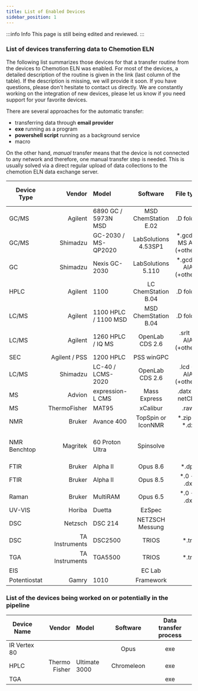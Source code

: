 ```yaml
---
title: List of Enabled Devices
sidebar_position: 1
---
```


:::info Info
This page is still being edited and reviewed.
:::

### List of devices transferring data to Chemotion ELN

The following list summarizes those devices for that a transfer routine from the devices to Chemotion ELN was enabled.
For most of the devices, a detailed description of the routine is given in the link (last column of the table). If the
description is missing, we will provide it soon. If you have questions, please don't hesitate to contact us directly. We
are constantly working on the integration of new devices, please let us know if you need support for your favorite
devices.

There are several approaches for the automatic transfer:

- transferring data through **email provider**
- **exe** running as a program
- **powershell script** running as a background service
- macro

On the other hand, _manual_ transfer means that the device is not connected to any network and therefore, one manual transfer step is needed. This is
usually solved via a direct regular upload of data collections to the chemotion ELN data exchange server.

| Device Type  |         Vendor | Model                |       Software       |         File type         |                   Data Transfer process                       |
| ------------ | -------------: | :------------------- | :------------------: | :-----------------------: | :-----------------------------------------------------------: |
| GC/MS        |        Agilent | 6890 GC / 5973N MSD  | MSD ChemStation E.02 |        .D folder          | ChemStation Macro ([details](gc_gc-ms/agilent_chemstation))   |
| GC/MS        |       Shimadzu | GC-2030 / MS-QP2020  | LabSolutions 4.53SP1 | *.gcd -> MS AIA (+others) | exe ([details](gc_gc-ms/shimadzu_labsolutions_gc-ms))         |
| GC           |       Shimadzu | Nexis GC-2030        |  LabSolutions 5.110  |  *.gcd -> AIA (+others)   | exe ([details](gc_gc-ms/shimadzu_labsolutions_gc))            |
| HPLC         |        Agilent | 1100                 | LC ChemStation B.04  |        .D folder          | ChemStation Macro ([details](hplc_lc-ms/agilent_chemstation)) |
| LC/MS        |        Agilent | 1100 HPLC / 1100 MSD | MSD ChemStation B.04 |        .D folder          | ChemStation Macro ([details](hplc_lc-ms/agilent_chemstation)) |
| LC/MS        |        Agilent | 1260 HPLC / IQ MS    |   OpenLab CDS 2.6    |   .srlt -> AIA (+others)  | exe ([details](hplc_lc-ms/agilent_openlab))                   |
| SEC          |  Agilent / PSS | 1200 HPLC            |      PSS winGPC      |                           | exe ([details](hplc_lc-ms/agilent_pss_wingpc))                |
| LC/MS        |       Shimadzu | LC-40 / LCMS-2020    |   OpenLab CDS 2.6    |    .lcd -> AIA (+others)  | exe ([details](hplc_lc-ms/shimadzu_labsolutions))             |
| MS           |         Advion | expression-L CMS     |     Mass Express     |       .datx -> netCDF     | exe ([details](ms/admion_expresion_cms))                      |
| MS           |   ThermoFisher | MAT95                |       xCalibur       |           .raw            | _manual_                                                      |
| NMR          |         Bruker | Avance 400           |  TopSpin or IconNMR  |       *.zip -> *.dx       | email ([details](nmr/bruker_topspin))                         |
| NMR Benchtop |       Magritek | 60 Proton Ultra      |      Spinsolve       |                           | automatic backup function ([details](nmr/magritek_spinsolve)) |
| FTIR         |         Bruker | Alpha II             |       Opus 8.6       |          *.dpt            | exe ([details](uv_vis_nir_ir_raman/bruker_opus_dpt-format))   |
| FTIR         |         Bruker | Alpha II             |       Opus 8.5       |        *.0 -> .dx         | exe ([details](uv_vis_nir_ir_raman/bruker_opus_ft-ir))        |
| Raman        |         Bruker | MultiRAM             |       Opus 6.5       |        *.0 -> .dx         | exe ([details](uv_vis_nir_ir_raman/bruker_opus_raman))        |
| UV-VIS       |         Horiba | Duetta               |        EzSpec        |                           | exe                                                           |
| DSC          |        Netzsch | DSC 214              |   NETZSCH Messung    |                           | exe ([details](dsc))                                          |
| DSC          | TA Instruments | DSC2500              |        TRIOS         |          *.tri            | exe ([details](dsc))                                          |
| TGA          | TA Instruments | TGA5500              |        TRIOS         |          *.tri            | exe ([details](dsc))                                          |
| EIS          |                |                      |        EC Lab        |                           | exe ([details](eis))                                          |
| Potentiostat |          Gamry | 1010                 |       Framework      |                           | exe                                                           |

### List of the devices being worked on or potentially in the pipeline

| Device Name  |        Vendor | Model         |  Software  | Data transfer process |
| ------------ | ------------: | :------------ | :--------: | :-------------------: |
| IR Vertex 80 |               |               |    Opus    |          exe          |
| HPLC         | Thermo Fisher | Ultimate 3000 | Chromeleon |          exe          |
| TGA          |               |               |            |          exe          |
